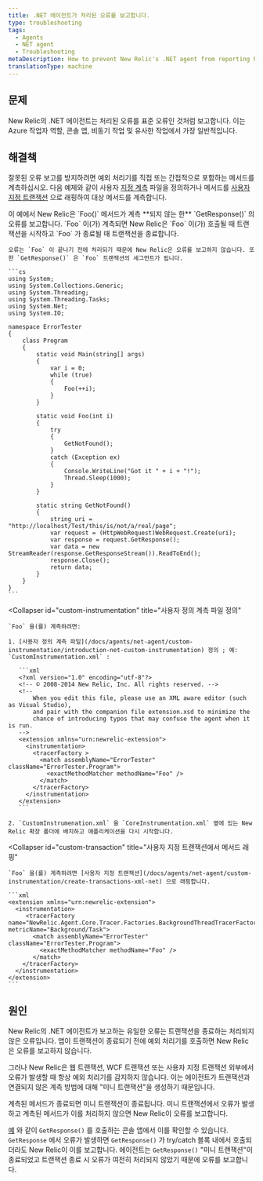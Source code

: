 ```yaml
---
title: .NET 에이전트가 처리된 오류를 보고합니다.
type: troubleshooting
tags:
  - Agents
  - NET agent
  - Troubleshooting
metaDescription: How to prevent New Relic's .NET agent from reporting handled errors as though they are standard errors.
translationType: machine
---
```


## 문제

New Relic의 .NET 에이전트는 처리된 오류를 표준 오류인 것처럼 보고합니다. 이는 Azure 작업자 역할, 콘솔 앱, 비동기 작업 및 유사한 작업에서 가장 일반적입니다.

## 해결책

잘못된 오류 보고를 방지하려면 예외 처리기를 직접 또는 간접적으로 포함하는 메서드를 계측하십시오. 다음 예제와 같이 사용자 [지정 계측](/docs/agents/net-agent/custom-instrumentation/introduction-net-custom-instrumentation) 파일을 정의하거나 메서드를 [사용자 지정 트랜잭션](/docs/agents/net-agent/custom-instrumentation/create-transactions-xml-net) 으로 래핑하여 대상 메서드를 계측합니다.

<CollapserGroup>
  <Collapser
    id="get-response-block"
    title="GetResponse()에서 오류가 발생합니다."
  >
    이 예에서 New Relic은 `Foo()` 메서드가 계측 **되지 않는 한** `GetResponse()` 의 오류를 보고합니다. `Foo` 이(가) 계측되면 New Relic은 `Foo` 이(가) 호출될 때 트랜잭션을 시작하고 `Foo` 가 종료될 때 트랜잭션을 종료합니다.

    오류는 `Foo` 이 끝나기 전에 처리되기 때문에 New Relic은 오류를 보고하지 않습니다. 또한 `GetResponse()` 은 `Foo` 트랜잭션의 세그먼트가 됩니다.

    ```cs
    using System;
    using System.Collections.Generic;
    using System.Threading;
    using System.Threading.Tasks;
    using System.Net;
    using System.IO;

    namespace ErrorTester
    {
        class Program
        {
            static void Main(string[] args)
            {
                var i = 0;
                while (true)
                {
                    Foo(++i);
                }
            }

            static void Foo(int i)
            {
                try
                {
                    GetNotFound();
                }
                catch (Exception ex)
                {
                    Console.WriteLine("Got it " + i + "!");
                    Thread.Sleep(1000);
                }
            }

            static string GetNotFound()
            {
                string uri = "http://localhost/Test/this/is/not/a/real/page";
                var request = (HttpWebRequest)WebRequest.Create(uri);
                var response = request.GetResponse();
                var data = new StreamReader(response.GetResponseStream()).ReadToEnd();
                response.Close();
                return data;
            }
        }
    }
    ```
  </Collapser>

  <Collapser
    id="custom-instrumentation"
    title="사용자 정의 계측 파일 정의"
  >
    `Foo` 을(를) 계측하려면:

    1. [사용자 정의 계측 파일](/docs/agents/net-agent/custom-instrumentation/introduction-net-custom-instrumentation) 정의 ; 예: `CustomInstrumentation.xml` :

       ```xml
       <?xml version="1.0" encoding="utf-8"?>
       <!-- © 2008-2014 New Relic, Inc. All rights reserved. -->
       <!--
           When you edit this file, please use an XML aware editor (such as Visual Studio),
           and pair with the companion file extension.xsd to minimize the
           chance of introducing typos that may confuse the agent when it is run.
       -->
       <extension xmlns="urn:newrelic-extension">
         <instrumentation>
           <tracerFactory >
             <match assemblyName="ErrorTester" className="ErrorTester.Program">
               <exactMethodMatcher methodName="Foo" /> 
             </match>
           </tracerFactory>
         </instrumentation>
       </extension>
       ```

    2. `CustomInstrumenation.xml` 을 `CoreInstrumentation.xml` 옆에 있는 New Relic 확장 폴더에 배치하고 애플리케이션을 다시 시작합니다.
  </Collapser>

  <Collapser
    id="custom-transaction"
    title="사용자 지정 트랜잭션에서 메서드 래핑"
  >
    `Foo` 을(를) 계측하려면 [사용자 지정 트랜잭션](/docs/agents/net-agent/custom-instrumentation/create-transactions-xml-net) 으로 래핑합니다.

    ```xml
    <extension xmlns="urn:newrelic-extension">
      <instrumentation>
         <tracerFactory name="NewRelic.Agent.Core.Tracer.Factories.BackgroundThreadTracerFactory" metricName="Background/Task">
           <match assemblyName="ErrorTester" className="ErrorTester.Program">
             <exactMethodMatcher methodName="Foo" />
           </match>
        </tracerFactory>
      </instrumentation>
    </extension>
    ```
  </Collapser>
</CollapserGroup>

## 원인

New Relic의 .NET 에이전트가 보고하는 유일한 오류는 트랜잭션을 종료하는 처리되지 않은 오류입니다. 앱이 트랜잭션이 종료되기 전에 예외 처리기를 호출하면 New Relic은 오류를 보고하지 않습니다.

그러나 New Relic은 웹 트랜잭션, WCF 트랜잭션 또는 사용자 지정 트랜잭션 외부에서 오류가 발생할 때 항상 예외 처리기를 감지하지 않습니다. 이는 에이전트가 트랜잭션과 연결되지 않은 계측 방법에 대해 "미니 트랜잭션"을 생성하기 때문입니다.

계측된 메서드가 종료되면 미니 트랜잭션이 종료됩니다. 미니 트랜잭션에서 오류가 발생하고 계측된 메서드가 이를 처리하지 않으면 New Relic이 오류를 보고합니다.

[예](#get-response-block) 와 같이 `GetResponse()` 를 호출하는 콘솔 앱에서 이를 확인할 수 있습니다. `GetResponse` 에서 오류가 발생하면 `GetResponse()` 가 try/catch 블록 내에서 호출되더라도 New Relic이 이를 보고합니다. 에이전트는 `GetResponse()` "미니 트랜잭션"이 종료되었고 트랜잭션 종료 시 오류가 여전히 처리되지 않았기 때문에 오류를 보고합니다.